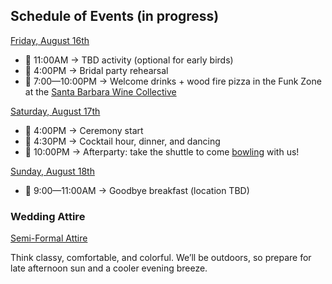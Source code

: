 ## Schedule of Events (in progress)

<p>
  <u>Friday, August 16th</u>
</p>

- 👋 11:00AM → TBD activity (optional for early birds)
- 🌸 4:00PM → Bridal party rehearsal
- 🍷 7:00—10:00PM → Welcome drinks + wood fire pizza in the Funk Zone at the [Santa Barbara Wine Collective](https://maps.app.goo.gl/1itx3VTo37g6CbvL7)

<p>
  <u>Saturday, August 17th</u>
</p>

- 💍 4:00PM → Ceremony start
- 🪩 4:30PM → Cocktail hour, dinner, and dancing
- 🎳 10:00PM → Afterparty: take the shuttle to come <u>bowling</u> with us!

<p>
  <u>Sunday, August 18th</u>
</p>

- 🍳 9:00—11:00AM → Goodbye breakfast (location TBD)

### Wedding Attire

<u>Semi-Formal Attire</u>

Think classy, comfortable, and colorful. We’ll be outdoors, so prepare for late afternoon sun and a cooler evening breeze.
